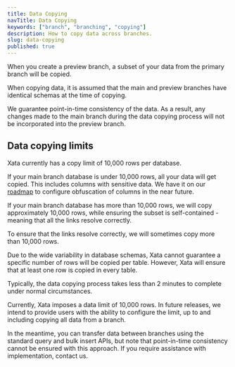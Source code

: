 ```yaml
---
title: Data Copying
navTitle: Data Copying
keywords: ["branch", "branching", "copying"]
description: How to copy data across branches.
slug: data-copying
published: true
---
```


When you create a preview branch, a subset of your data from the primary branch will be copied.

When copying data, it is assumed that the main and preview branches have identical schemas at the time of copying.

We guarantee point-in-time consistency of the data. As a result, any changes made to the main branch during the data copying process will not be incorporated into the preview branch.

## Data copying limits

Xata currently has a copy limit of 10,000 rows per database.

If your main branch database is under 10,000 rows, all your data will get copied. This includes columns with sensitive data. We have it on our [roadmap](https://xata.io/roadmap) to configure obfuscation of columns in the near future.

If your main branch database has more than 10,000 rows, we will copy approximately 10,000 rows, while ensuring the subset is self-contained - meaning that all the links resolve correctly.

To ensure that the links resolve correctly, we will sometimes copy more than 10,000 rows.

Due to the wide variability in database schemas, Xata cannot guarantee a specific number of rows will be copied per table. However, Xata will ensure that at least one row is copied in every table.

Typically, the data copying process takes less than 2 minutes to complete under normal circumstances.

Currently, Xata imposes a data limit of 10,000 rows. In future releases, we intend to provide users with the ability to configure the limit, up to and including copying all data from a branch.

In the meantime, you can transfer data between branches using the standard query and bulk insert APIs, but note that point-in-time consistency cannot be ensured with this approach. If you require assistance with implementation, contact us.
